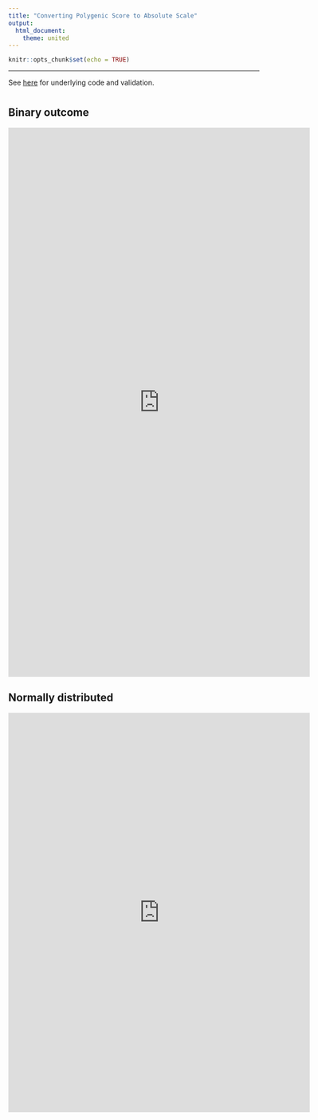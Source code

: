 ```yaml
---
title: "Converting Polygenic Score to Absolute Scale"
output:
  html_document:
    theme: united
---
```


```r
knitr::opts_chunk$set(echo = TRUE)
```

***

See [here](Absolute_Conversion.html#11_describe_conversion) for underlying code and validation.

# {.tabset}

## Binary outcome

<iframe height="1100" width="120%" frameborder="no" src="https://opain.shinyapps.io/risk_visualiser/"> </iframe>

## Normally distributed

<iframe height="800" width="120%" frameborder="no" src="https://opain.shinyapps.io/trait_visualiser/"> </iframe>

# {-}
